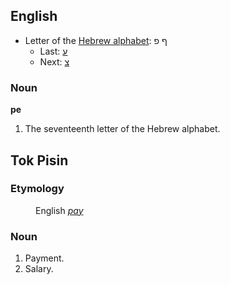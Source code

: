 ==English==

* Letter of the [[Wikipedia:Hebrew alphabet|Hebrew alphabet]]: &#1507; &#1508;
** Last: [[Samekh|&#1506;]]
** Next: [[Sadhe|&#1510;]]

===Noun===

'''pe'''

# The seventeenth letter of the Hebrew alphabet.

==Tok Pisin==

===Etymology===
: English ''[[pay]]''

===Noun===

# Payment.
# Salary.